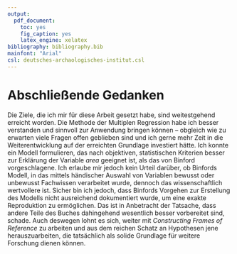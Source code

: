 ```yaml
---
output: 
  pdf_document:
    toc: yes 
    fig_caption: yes
    latex_engine: xelatex
bibliography: bibliography.bib
mainfont: "Arial"
csl: deutsches-archaologisches-institut.csl
---
```


# Abschließende Gedanken

Die Ziele, die ich mir für diese Arbeit gesetzt habe, sind weitestgehend erreicht worden. Die Methode der Multiplen Regression habe ich besser verstanden und sinnvoll zur Anwendung bringen können -- obgleich wie zu erwarten viele Fragen offen geblieben sind und ich gerne mehr Zeit in die Weiterentwicklung auf der erreichten Grundlage investiert hätte. Ich konnte ein Modell formulieren, das nach objektiven, statistischen Kriterien besser zur Erklärung der Variable *area* geeignet ist, als das von Binford vorgeschlagene. Ich erlaube mir jedoch kein Urteil darüber, ob Binfords Modell, in das mittels händischer Auswahl von Variablen bewusst oder unbewusst Fachwissen verarbeitet wurde, dennoch das wissenschaftlich wertvollere ist. Sicher bin ich jedoch, dass Binfords Vorgehen zur Erstellung des Modells nicht ausreichend dokumentiert wurde, um eine exakte Reproduktion zu ermöglichen. Das ist in Anbetracht der Tatsache, dass andere Teile des Buches dahingehend wesentlich besser vorbereitet sind, schade. Auch deswegen lohnt es sich, weiter mit *Constructing Frames of Reference* zu arbeiten und aus dem reichen Schatz an Hypothesen jene herauszuarbeiten, die tatsächlich als solide Grundlage für weitere Forschung dienen können.
